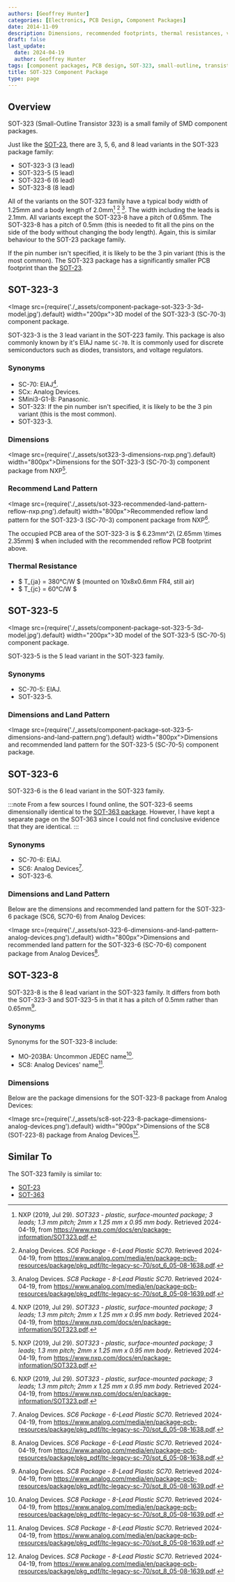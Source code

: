 ```yaml
---
authors: [Geoffrey Hunter]
categories: [Electronics, PCB Design, Component Packages]
date: 2014-11-09
description: Dimensions, recommended footprints, thermal resistances, variants, synonyms and more info about the SOT-323 component package.
draft: false
last_update:
  date: 2024-04-19
  author: Geoffrey Hunter
tags: [component packages, PCB design, SOT-323, small-outline, transistor]
title: SOT-323 Component Package
type: page
---
```


## Overview

SOT-323 (Small-Outline Transistor 323) is a small family of SMD component packages.

Just like the [SOT-23](/pcb-design/component-packages/sot-23-component-package/), there are 3, 5, 6, and 8 lead variants in the SOT-323 package family:

* SOT-323-3 (3 lead)
* SOT-323-5 (5 lead)
* SOT-323-6 (6 lead)
* SOT-323-8 (8 lead)

All of the variants on the SOT-323 family have a typical body width of 1.25mm and a body length of 2.0mm[^nxp-sot-323] [^analog-devices-sc6-package] [^analog-devices-sc8-package]. The width including the leads is 2.1mm. All variants except the SOT-323-8 have a pitch of 0.65mm. The SOT-323-8 has a pitch of 0.5mm (this is needed to fit all the pins on the side of the body without changing the body length). Again, this is similar behaviour to the SOT-23 package family.

If the pin number isn't specified, it is likely to be the 3 pin variant (this is the most common). The SOT-323 package has a significantly smaller PCB footprint than the [SOT-23](/pcb-design/component-packages/sot-23-component-package/).

## SOT-323-3

<Image src={require('./_assets/component-package-sot-323-3-3d-model.jpg').default} width="200px">3D model of the SOT-323-3 (SC-70-3) component package.</Image>

SOT-323-3 is the 3 lead variant in the SOT-223 family. This package is also commonly known by it's EIAJ name `SC-70`. It is commonly used for discrete semiconductors such as diodes, transistors, and voltage regulators.

### Synonyms

* SC-70: EIAJ[^nxp-sot-323].
* SCx: Analog Devices.
* SMini3-G1-B: Panasonic.
* SOT-323: If the pin number isn't specified, it is likely to be the 3 pin variant (this is the most common).
* SOT-323-3.

### Dimensions

<Image src={require('./_assets/sot323-3-dimensions-nxp.png').default} width="800px">Dimensions for the SOT-323-3 (SC-70-3) component package from NXP[^nxp-sot-323].</Image>

### Recommend Land Pattern

<Image src={require('./_assets/sot-323-recommended-land-pattern-reflow-nxp.png').default} width="800px">Recommended reflow land pattern for the SOT-323-3 (SC-70-3) component package from NXP[^nxp-sot-323].</Image>

The occupied PCB area of the SOT-323-3 is $ 6.23mm^2\ (2.65mm \times 2.35mm) $ when included with the recommended reflow PCB footprint above.

### Thermal Resistance

* $ T_{ja} = 380°C/W $ (mounted on 10x8x0.6mm FR4, still air)
* $ T_{jc} = 60°C/W $

## SOT-323-5

<Image src={require('./_assets/component-package-sot-323-5-3d-model.jpg').default} width="200px">3D model of the SOT-323-5 (SC-70-5) component package.</Image>

SOT-323-5 is the 5 lead variant in the SOT-323 family.

### Synonyms

* SC-70-5: EIAJ.
* SOT-323-5.

### Dimensions and Land Pattern

<Image src={require('./_assets/component-package-sot-323-5-dimensions-and-land-pattern.png').default} width="800px">Dimensions and recommended land pattern for the SOT-323-5 (SC-70-5) component package.</Image>

## SOT-323-6

SOT-323-6 is the 6 lead variant in the SOT-323 family.

:::note
From a few sources I found online, the SOT-323-6 seems dimensionally identical to the [SOT-363 package](/pcb-design/component-packages/sot-363-component-package/). However, I have kept a separate page on the SOT-363 since I could not find conclusive evidence that they are identical.
:::

### Synonyms

* SC-70-6: EIAJ.
* SC6: Analog Devices[^analog-devices-sc6-package].
* SOT-323-6.

### Dimensions and Land Pattern

Below are the dimensions and recommended land pattern for the SOT-323-6 package (SC6, SC70-6) from Analog Devices:

<Image src={require('./_assets/sot-323-6-dimensions-and-land-pattern-analog-devices.png').default} width="800px">Dimensions and recommended land pattern for the SOT-323-6 (SC-70-6) component package from Analog Devices[^analog-devices-sc6-package].</Image>

## SOT-323-8

SOT-323-8 is the 8 lead variant in the SOT-323 family. It differs from both the SOT-323-3 and SOT-323-5 in that it has a pitch of 0.5mm rather than 0.65mm[^analog-devices-sc8-package].

### Synonyms

Synonyms for the SOT-323-8 include:

* MO-203BA: Uncommon JEDEC name[^analog-devices-sc8-package].
* SC8: Analog Devices' name[^analog-devices-sc8-package].

### Dimensions

Below are the package dimensions for the SOT-323-8 package from Analog Devices:

<Image src={require('./_assets/sc8-sot-223-8-package-dimensions-analog-devices.png').default} width="900px">Dimensions of the SC8 (SOT-223-8) package from Analog Devices[^analog-devices-sc8-package].</Image>

## Similar To

The SOT-323 family is similar to:

* [SOT-23](/pcb-design/component-packages/sot-23-component-package/)
* [SOT-363](/pcb-design/component-packages/sot-363-component-package/)

[^nxp-sot-323]: NXP (2019, Jul 29). _SOT323 - plastic, surface-mounted package; 3 leads; 1.3 mm pitch; 2mm x 1.25 mm x 0.95 mm body_. Retrieved 2024-04-19, from https://www.nxp.com/docs/en/package-information/SOT323.pdf.
[^analog-devices-sc8-package]: Analog Devices. _SC8 Package - 8-Lead Plastic SC70_. Retrieved 2024-04-19, from https://www.analog.com/media/en/package-pcb-resources/package/pkg_pdf/ltc-legacy-sc-70/sot_8_05-08-1639.pdf.
[^analog-devices-sc6-package]: Analog Devices. _SC6 Package - 6-Lead Plastic SC70_. Retrieved 2024-04-19, from https://www.analog.com/media/en/package-pcb-resources/package/pkg_pdf/ltc-legacy-sc-70/sot_6_05-08-1638.pdf.
